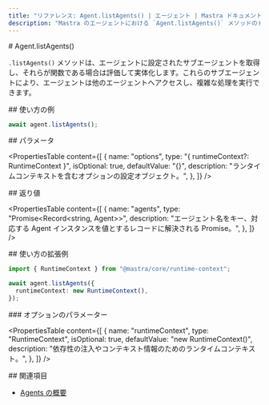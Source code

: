 ```yaml
---
title: "リファレンス: Agent.listAgents() | エージェント | Mastra ドキュメント"
description: "Mastra のエージェントにおける `Agent.listAgents()` メソッドのドキュメント。エージェントがアクセスできるサブエージェントを取得します。"
---
```


<div id="agentlistagents">
  # Agent.listAgents()
</div>

`.listAgents()` メソッドは、エージェントに設定されたサブエージェントを取得し、それらが関数である場合は評価して実体化します。これらのサブエージェントにより、エージェントは他のエージェントへアクセスし、複雑な処理を実行できます。

<div id="usage-example">
  ## 使い方の例
</div>

```typescript copy
await agent.listAgents();
```


<div id="parameters">
  ## パラメータ
</div>

<PropertiesTable
  content={[
    {
      name: "options",
      type: "{ runtimeContext?: RuntimeContext }",
      isOptional: true,
      defaultValue: "{}",
      description: "ランタイムコンテキストを含むオプションの設定オブジェクト。",
    },
  ]}
/>

<div id="returns">
  ## 返り値
</div>

<PropertiesTable
  content={[
    {
      name: "agents",
      type: "Promise<Record<string, Agent>>",
      description:
        "エージェント名をキー、対応する Agent インスタンスを値とするレコードに解決される Promise。",
    },
  ]}
/>

<div id="extended-usage-example">
  ## 使い方の拡張例
</div>

```typescript copy
import { RuntimeContext } from "@mastra/core/runtime-context";

await agent.listAgents({
  runtimeContext: new RuntimeContext(),
});
```


<div id="options-parameters">
  ### オプションのパラメーター
</div>

<PropertiesTable
  content={[
    {
      name: "runtimeContext",
      type: "RuntimeContext",
      isOptional: true,
      defaultValue: "new RuntimeContext()",
      description:
        "依存性の注入やコンテキスト情報のためのランタイムコンテキスト。",
    },
  ]}
/>

<div id="related">
  ## 関連項目
</div>

- [Agents の概要](/docs/agents/overview)
